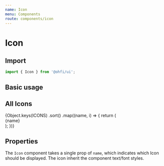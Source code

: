 ```yaml
---
name: Icon
menu: Components
route: components/icon
---
```



# Icon

## Import

```javascript
import { Icon } from '@ohfi/ui';
```

## Basic usage

<Playground>
  <div className="p-4">
    <Icon name="series-active" className="text-custom-aquaBright m-4" />
  </div>
</Playground>

## All Icons

<div className="p-4 flex flex-wrap items-center bg-black py-8">
  {Object.keys(ICONS)
    .sort()
    .map((name, i) => {
      return (
        <React.Fragment key={i}>
          <div className="flex flex-col items-center w-48 py-4">
            <div className="flex items-center justify-center rounded border border-custom-aquaBright p-4 m-2 w-20 h-20">
              <Icon name={name} className="text-custom-aquaBright" />
            </div>
            <div className="break-normal text-white">{name}</div>
          </div>
        </React.Fragment>
      );
    })}
</div>

## Properties

<Props of={Icon} />

The `Icon` component takes a single prop of `name`, which indicates which Icon
should be displayed. The icon inherit the component text/font styles.
